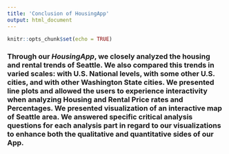 ```yaml
---
title: 'Conclusion of HousingApp'
output: html_document
---
```


```r
knitr::opts_chunk$set(echo = TRUE)
```

### Through our _**HousingApp**_, we closely analyzed the housing and rental trends of Seattle. We also compared this trends in varied scales: with U.S. National levels, with some other U.S. cities, and with other Washington State cities. We presented line plots and allowed the users to experience interactivity when analyzing Housing and Rental Price rates and Percentages. We presented visualization of an interactive map of Seattle area. We answered specific critical analysis questions for each analysis part in regard to our visualizations to enhance both the qualitative and quantitative sides of our App.

